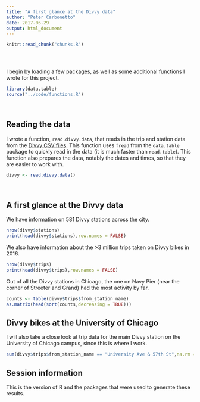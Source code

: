 ```yaml
---
title: "A first glance at the Divvy data"
author: "Peter Carbonetto"
date: 2017-06-29
output: html_document
---
```


<!-- Define defaults shared by all workflowr files. -->
```r
knitr::read_chunk("chunks.R")
```

<!-- Update knitr chunk options -->
```r
```

<!-- Insert the date the file was last updated -->
```r
```

<!-- Insert the code version (Git commit SHA1) if Git repository
 exists and R package git2r is installed -->
```r
```

I begin by loading a few packages, as well as some additional
functions I wrote for this project.

```r
library(data.table)
source("../code/functions.R")
```

<br>

## Reading the data

I wrote a function, `read.divvy.data`, that reads in the trip and
station data from the
[Divvy CSV files](https://www.divvybikes.com/system-data). This
function uses `fread` from the `data.table` package to quickly read in
the data (it is much faster than `read.table`). This function also
prepares the data, notably the dates and times, so that they are
easier to work with.

```r
divvy <- read.divvy.data()
```
<br>

## A first glance at the Divvy data

We have information on 581 Divvy stations across the city.

```r
nrow(divvy$stations)
print(head(divvy$stations),row.names = FALSE)
```

We also have information about the >3 million trips taken on Divvy
bikes in 2016.

```r
nrow(divvy$trips)
print(head(divvy$trips),row.names = FALSE)
```

Out of all the Divvy stations in Chicago, the one on Navy Pier (near
the corner of Streeter and Grand) had the most activity by far.

```r
counts <- table(divvy$trips$from_station_name)
as.matrix(head(sort(counts,decreasing = TRUE)))
```

## Divvy bikes at the University of Chicago

I will also take a close look at trip data for the main Divvy station
on the University of Chicago campus, since this is where I work.

```r
sum(divvy$trips$from_station_name == "University Ave & 57th St",na.rm = TRUE)
```

## Session information

This is the version of R and the packages that were used to generate
these results.

```r
```
